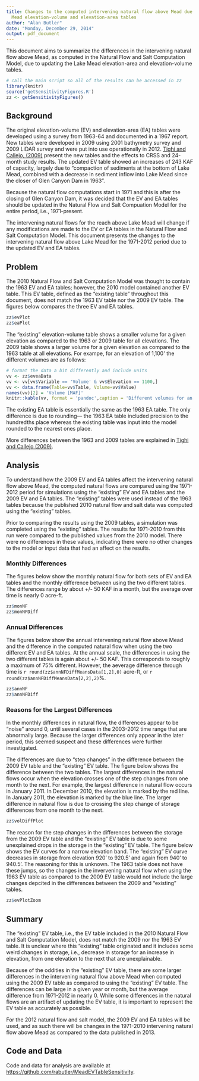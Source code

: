 ```yaml
---
title: Changes to the computed intervening natural flow above Mead due to the updated Lake
  Mead elevation-volume and elevation-area tables
author: "Alan Butler"
date: "Monday, December 29, 2014"
output: pdf_document
---
```


This document aims to summarize the differences in the intervening natural flow above Mead, as computed in the Natural Flow and Salt Computation Model, due to updating the Lake Mead elevation-area and elevation-volume tables.

```r
# call the main script so all of the results can be accessed in zz
library(knitr)
source('getSensitivityFigures.R')
zz <- getSensitivityFigures()
```

## Background
The original elevation-volume (EV) and elevation-area (EA) tables were developed using a survey from 1963-64 and documented in a 1967 report. New tables were developed in 2009 using 2001 bathymetry survey and 2009 LiDAR survey and were put into use operationally in 2012. [Tighi and Callejo, (2009)](http://www.usbr.gov/lc/region/g4000/LM_AreaCapacityTables2009.pdf) present the new tables and the effects to CRSS and 24-month study results. The updated EV table showed an increases of 243 KAF of capacity, largely due to "compaction of sediments at the bottom of Lake Mead, combined with a decrease in sediment inflow into Lake Mead since the closer of Glen Canyon Dam in 1963". 

Because the natural flow computations start in 1971 and this is after the closing of Glen Canyon Dam, it was decided that the EV and EA tables should be updated in the Natural Flow and Salt Compuation Model for the entire period, i.e., 1971-present. 

The intervening natural flows for the reach above Lake Mead will change if any modifications are made to the EV or EA tables in the Natural Flow and Salt Computation Model. This document presents the changes to the intervening natural flow above Lake Mead for the 1971-2012 period due to the updated EV and EA tables.

## Problem
The 2010 Natural Flow and Salt Computation Model was thought to contain the 1963 EV and EA tables; however, the 2010 model contained another EV table. This EV table, defined as the "existing table" throughout this document, does not match the 1963 EV table nor the 2009 EV table. The figures below compares the three EV and EA tables.

```r
zz$evPlot
zz$eaPlot
```

The "existing" elevation-volume table shows a smaller volume for a given elevation as compared to the 1963 or 2009 table for all elevations. The 2009 table shows a larger volume for a given elevation as compared to the 1963 table at all elevations. For exampe, for an elevation of 1,100\' the different volumes are as follows:

```r
# format the data a bit differently and include units
vv <- zz$eveaData
vv <- vv[vv$Variable == 'Volume' & vv$Elevation == 1100,]
vv <- data.frame(Table=vv$Table, Volume=vv$Value)
names(vv)[2] = 'Volume [MAF]'
knitr::kable(vv, format = 'pandoc',caption = 'Different volumes for an elevation of 1,100\' based on the different EV tables.')
```

The existing EA table is essentially the same as the 1963 EA table. The only difference is due to rounding--- the 1963 EA table included precision to the hundredths place whereas the existing table was input into the model rounded to the nearest ones place.

More differences between the 1963 and 2009 tables are explained in [Tighi and Callejo (2009)](http://www.usbr.gov/lc/region/g4000/LM_AreaCapacityTables2009.pdf).

## Analysis
To understand how the 2009 EV and EA tables affect the intervening natural flow above Mead, the computed natural flows are compared using the 1971-2012 period for simulations using the "existing" EV and EA tables and the 2009 EV and EA tables. The "existing" tables were used instead of the 1963 tables because the published 2010 natural flow and salt data was computed using the "existing" tables. 

Prior to comparing the results using the 2009 tables, a simulation was completed using the "existing" tables. The results for 1971-2010 from this run were compared to the published values from the 2010 model. There were no differences in these values, indicating there were no other changes to the model or input data that had an affect on the results.

### Monthly Differences

The figures below show the monthly natural flow for both sets of EV and EA tables and the monthly difference between using the two different tables. The differences range by about +/- 50 KAF in a month, but the average over time is nearly 0 acre-ft.

```r
zz$monNF
zz$monNFDiff
```

### Annual Differences

The figures below show the annual intervening natural flow above Mead and the difference in the computed natural flow when using the two different EV and EA tables. At the annual scale, the differences in using the two different tables is again about +/- 50 KAF. This corresponds to roughly a maximum of 75% different. However, the aeverage difference through time is `r round(zz$annNFDiffMeansData[1,2],0)` acre-ft, or `r round(zz$annNFDiffMeansData[2,2],2)`%.

```r
zz$annNF
zz$annNFDiff
```

### Reasons for the Largest Differences

In the monthly differences in natural flow, the differences appear to be "noise" around 0, until several cases in the 2003-2012 time range that are abnormally large. Because the larger differences only appear in the later period, this seemed suspect and these differences were further investigated.

The differences are due to "step changes" in the difference between the 2009 EV table and the "existing" EV table. The figure below shows the difference between the two tables. The largest differences in the natural flows occur when the elevation crosses one of the step changes from one month to the next. For example, the largest difference in natural flow occurs in January 2011. In December 2010, the elevation is marked by the red line. In January 2011, the elevation is marked by the blue line. The larger difference in natural flow is due to crossing the step change of storage differences from one month to the next.

```r
zz$volDiffPlot
```

The reason for the step changes in the differences between the storage from the 2009 EV table and the "existing" EV table is due to some unexplained drops in the storage in the "existing" EV table. The figure below shows the EV curves for a narrow elevation band. The "existing" EV curve decreases in storage from elevation 920' to 920.5' and again from 940' to 940.5'. The reasoning for this is unknown. The 1963 table does not have these jumps, so the changes in the invervening natural flow when using the 1963 EV table as compared to the 2009 EV table would not include the large changes depcited in the differences between the 2009 and "existing" tables.

```r
zz$evPlotZoom
```

## Summary

The "existing" EV table, i.e., the EV table included in the 2010 Natural Flow and Salt Computation Model, does not match the 2009 nor the 1963 EV table. It is unclear where this "existing" table originated and it includes some weird changes in storage, i.e., decrease in storage for an increase in elevation, from one elevation to the next that are unexplainable. 

Because of the oddities in the "existing" EV table, there are some larger differences in the intervening natural flow above Mead when computed using the 2009 EV table as compared to using the "existing" EV table. The differences can be large in a given year or month, but the average difference from 1971-2012 in nearly 0. While some differences in the natural flows are an artifact of updating the EV table, it is important to represent the EV table as accurately as possible.

For the 2012 natural flow and salt model, the 2009 EV and EA tables will be used, and as such there will be changes in the 1971-2010 intervening natural flow above Mead as compared to the data published in 2013.

## Code and Data
Code and data for analysis are available at [https://github.com/rabutler/MeadEVTableSensitivity](https://github.com/rabutler/MeadEVTableSensitivity).
